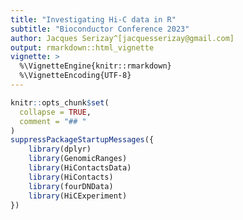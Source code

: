 ```yaml
---
title: "Investigating Hi-C data in R"
subtitle: "Bioconductor Conference 2023"
author: Jacques Serizay^[jacquesserizay@gmail.com]
output: rmarkdown::html_vignette
vignette: >
  %\VignetteEngine{knitr::rmarkdown}
  %\VignetteEncoding{UTF-8}
---
```


```r
knitr::opts_chunk$set(
  collapse = TRUE,
  comment = "## "
)
suppressPackageStartupMessages({
    library(dplyr)
    library(GenomicRanges)
    library(HiContactsData)
    library(HiContacts)
    library(fourDNData)
    library(HiCExperiment)
})
```


